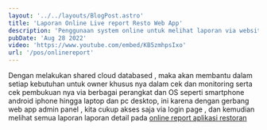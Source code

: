 ---
layout: '../../layouts/BlogPost.astro'
title: 'Laporan Online Live report Resto Web App'
description: 'Penggunaan system online untuk melihat laporan via website app integrasi dengan software resto.'
pubDate: 'Aug 28 2022'
video: 'https://www.youtube.com/embed/KB5zmhpsIxo'
url: '/pos/onlinereport'
---

Dengan melakukan shared cloud databased , maka akan membantu dalam setiap kebutuhan untuk owner khusus nya dalam cek dan monitoring serta cek pembukuan nya via berbagai perangkat dan OS seperti smartphone android iphone hingga laptop dan pc desktop, ini karena dengan gerbang web app admin panel , kita cukup akses saja via login page , dan kemudian melihat semua laporan laporan detail pada [online report aplikasi restoran](/pos/onlinereport)
